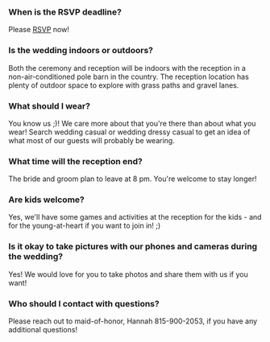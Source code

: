 ### When is the RSVP deadline?

Please [RSVP](#rsvp) now!

### Is the wedding indoors or outdoors?

Both the ceremony and reception will be indoors with the reception in a
non-air-conditioned pole barn in the country. The reception location has plenty
of outdoor space to explore with grass paths and gravel lanes.

### What should I wear?

You know us ;)! We care more about that you're there than about what you wear!
Search wedding casual or wedding dressy casual to get an idea of what most of
our guests will probably be wearing.

### What time will the reception end?

The bride and groom plan to leave at 8 pm. You're welcome to stay longer!

### Are kids welcome?

Yes, we'll have some games and activities at the reception for the kids - and
for the young-at-heart if you want to join in! ;)

### Is it okay to take pictures with our phones and cameras during the wedding?

Yes! We would love for you to take photos and share them with us if you want!

### Who should I contact with questions?

Please reach out to maid-of-honor, Hannah 815-900-2053, if you have any
additional questions!
